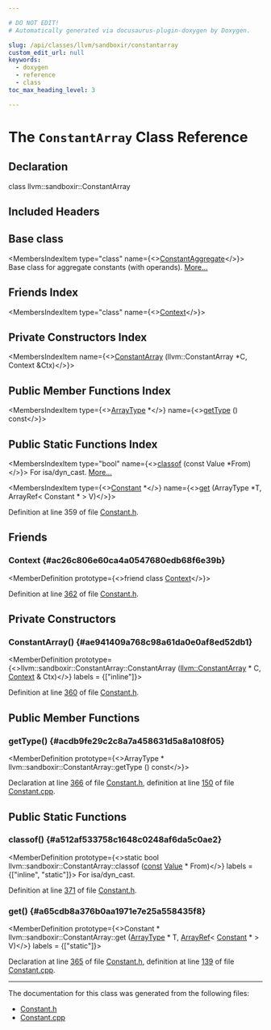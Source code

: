 ```yaml
---

# DO NOT EDIT!
# Automatically generated via docusaurus-plugin-doxygen by Doxygen.

slug: /api/classes/llvm/sandboxir/constantarray
custom_edit_url: null
keywords:
  - doxygen
  - reference
  - class
toc_max_heading_level: 3

---
```





# The `ConstantArray` Class Reference

<DoxygenPage pluginConfig={pluginConfig}>



## Declaration

<CodeBlock>class llvm::sandboxir::ConstantArray</CodeBlock>

## Included Headers

<IncludesList>
<IncludesListItem
  filePath="llvm/SandboxIR/Constant.h"
  permalink="/docs/api/files/include/include/llvm/include/llvm/sandboxir/constant-h"
  isLocal="true" />
</IncludesList>

## Base class

<MembersIndex>

<MembersIndexItem
  type="class"
  name={<><a href="/docs/api/classes/llvm/sandboxir/constantaggregate">ConstantAggregate</a></>}>
Base class for aggregate constants (with operands). <a href="/docs/api/classes/llvm/sandboxir/constantaggregate/#details">More...</a>
</MembersIndexItem>

</MembersIndex>

## Friends Index

<MembersIndex>

<MembersIndexItem
  type="class"
  name={<><a href="#ac26c806e60ca4a0547680edb68f6e39b">Context</a></>}>
</MembersIndexItem>

</MembersIndex>

## Private Constructors Index

<MembersIndex>

<MembersIndexItem
  name={<><a href="#ae941409a768c98a61da0e0af8ed52db1">ConstantArray</a> (llvm::ConstantArray &#42;C, Context &amp;Ctx)</>}>
</MembersIndexItem>

</MembersIndex>

## Public Member Functions Index

<MembersIndex>

<MembersIndexItem
  type={<><a href="/docs/api/classes/llvm/sandboxir/arraytype">ArrayType</a> &#42;</>}
  name={<><a href="#acdb9fe29c2c8a7a458631d5a8a108f05">getType</a> () const</>}>
</MembersIndexItem>

</MembersIndex>

## Public Static Functions Index

<MembersIndex>

<MembersIndexItem
  type="bool"
  name={<><a href="#a512af533758c1648c0248af6da5c0ae2">classof</a> (const Value &#42;From)</>}>
For isa/dyn&#95;cast. <a href="#a512af533758c1648c0248af6da5c0ae2">More...</a>
</MembersIndexItem>

<MembersIndexItem
  type={<><a href="/docs/api/classes/llvm/sandboxir/constant">Constant</a> &#42;</>}
  name={<><a href="#a65cdb8a376b0aa1971e7e25a558435f8">get</a> (ArrayType &#42;T, ArrayRef&lt; Constant &#42; &gt; V)</>}>
</MembersIndexItem>

</MembersIndex>


Definition at line 359 of file <a href="/docs/api/files/include/include/llvm/include/llvm/sandboxir/constant-h">Constant.h</a>.

<SectionDefinition>

## Friends

### Context {#ac26c806e60ca4a0547680edb68f6e39b}

<MemberDefinition
  prototype={<>friend class <a href="/docs/api/classes/llvm/sandboxir/context">Context</a></>}>

Definition at line <a href="/docs/api/files/include/include/llvm/include/llvm/sandboxir/constant-h/#l00362">362</a> of file <a href="/docs/api/files/include/include/llvm/include/llvm/sandboxir/constant-h">Constant.h</a>.
</MemberDefinition>

</SectionDefinition>

<SectionDefinition>

## Private Constructors

### ConstantArray() {#ae941409a768c98a61da0e0af8ed52db1}

<MemberDefinition
  prototype={<>llvm::sandboxir::ConstantArray::ConstantArray (<a href="/docs/api/classes/llvm/constantarray">llvm::ConstantArray</a> &#42; C, <a href="/docs/api/classes/llvm/sandboxir/context">Context</a> &amp; Ctx)</>}
  labels = {["inline"]}>

Definition at line <a href="/docs/api/files/include/include/llvm/include/llvm/sandboxir/constant-h/#l00360">360</a> of file <a href="/docs/api/files/include/include/llvm/include/llvm/sandboxir/constant-h">Constant.h</a>.
</MemberDefinition>

</SectionDefinition>

<SectionDefinition>

## Public Member Functions

### getType() {#acdb9fe29c2c8a7a458631d5a8a108f05}

<MemberDefinition
  prototype={<>ArrayType &#42; llvm::sandboxir::ConstantArray::getType () const</>}>

Declaration at line <a href="/docs/api/files/include/include/llvm/include/llvm/sandboxir/constant-h/#l00366">366</a> of file <a href="/docs/api/files/include/include/llvm/include/llvm/sandboxir/constant-h">Constant.h</a>, definition at line <a href="/docs/api/files/lib/lib/sandboxir/constant-cpp/#l00150">150</a> of file <a href="/docs/api/files/lib/lib/sandboxir/constant-cpp">Constant.cpp</a>.
</MemberDefinition>

</SectionDefinition>

<SectionDefinition>

## Public Static Functions

### classof() {#a512af533758c1648c0248af6da5c0ae2}

<MemberDefinition
  prototype={<>static bool llvm::sandboxir::ConstantArray::classof (<a href="/docs/api/files/lib/lib/target/lib/target/aarch64/aarch64promoteconstant-cpp/#a90f8350fecae261c25be85d38b451bff">const</a> <a href="/docs/api/classes/llvm/sandboxir/value">Value</a> &#42; From)</>}
  labels = {["inline", "static"]}>
For isa/dyn&#95;cast.

Definition at line <a href="/docs/api/files/include/include/llvm/include/llvm/sandboxir/constant-h/#l00371">371</a> of file <a href="/docs/api/files/include/include/llvm/include/llvm/sandboxir/constant-h">Constant.h</a>.
</MemberDefinition>

### get() {#a65cdb8a376b0aa1971e7e25a558435f8}

<MemberDefinition
  prototype={<>Constant &#42; llvm::sandboxir::ConstantArray::get (<a href="/docs/api/classes/llvm/sandboxir/arraytype">ArrayType</a> &#42; T, <a href="/docs/api/classes/llvm/arrayref">ArrayRef</a>&lt; <a href="/docs/api/classes/llvm/sandboxir/constant">Constant</a> &#42; &gt; V)</>}
  labels = {["static"]}>

Declaration at line <a href="/docs/api/files/include/include/llvm/include/llvm/sandboxir/constant-h/#l00365">365</a> of file <a href="/docs/api/files/include/include/llvm/include/llvm/sandboxir/constant-h">Constant.h</a>, definition at line <a href="/docs/api/files/lib/lib/sandboxir/constant-cpp/#l00139">139</a> of file <a href="/docs/api/files/lib/lib/sandboxir/constant-cpp">Constant.cpp</a>.
</MemberDefinition>

</SectionDefinition>

<hr/>

The documentation for this class was generated from the following files:

<ul>
<li><a href="/docs/api/files/include/include/llvm/include/llvm/sandboxir/constant-h">Constant.h</a></li>
<li><a href="/docs/api/files/lib/lib/sandboxir/constant-cpp">Constant.cpp</a></li>
</ul>

</DoxygenPage>
